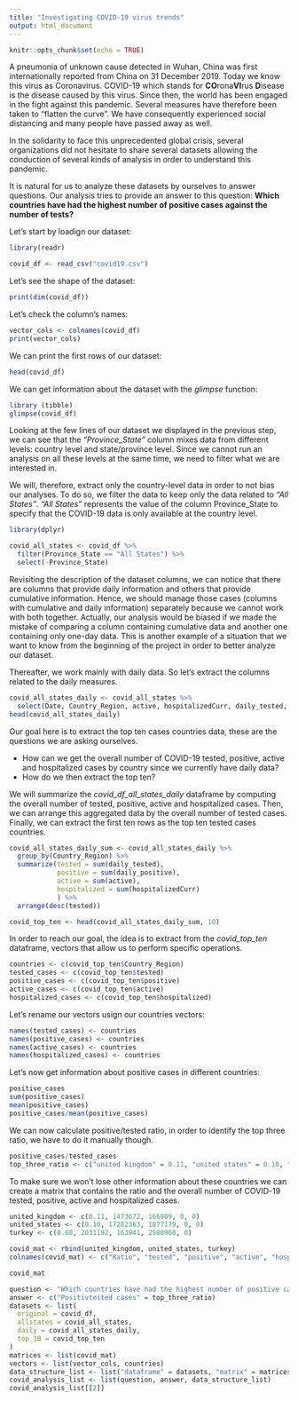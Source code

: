 ---
title: "Investigating COVID-19 virus trends"
output: html_document
---

```{r setup, include=FALSE}
knitr::opts_chunk$set(echo = TRUE)
```

A pneumonia of unknown cause detected in Wuhan, China was first internationally reported from China on 31 December 2019. Today we know this virus as Coronavirus. COVID-19 which stands for **CO**rona**VI**rus **D**isease is the disease caused by this virus. Since then, the world has been engaged in the fight against this pandemic. Several measures have therefore been taken to "flatten the curve". We have consequently experienced social distancing and many people have passed away as well.

In the solidarity to face this unprecedented global crisis, several organizations did not hesitate to share several datasets allowing the conduction of several kinds of analysis in order to understand this pandemic.

It is natural for us to analyze these datasets by ourselves to answer questions. Our analysis tries to provide an answer to this question: **Which countries have had the highest number of positive cases against the number of tests?**

Let's start by loadign our dataset:

```{r, message = FALSE}
library(readr)

covid_df <- read_csv("covid19.csv")
```
Let's see the shape of the dataset:
```{r}
print(dim(covid_df))
```
Let's check the column's names:
```{r}
vector_cols <- colnames(covid_df)
print(vector_cols)
```
We can print the first rows of our dataset:
```{r}
head(covid_df)
```
We can get information about the dataset with the *glimpse* function:
```{r}
library (tibble)
glimpse(covid_df)
```

Looking at the few lines of our dataset we displayed in the previous step, we can see that the *"Province_State"* column mixes data from different levels: country level and state/province level. Since we cannot run an analysis on all these levels at the same time, we need to filter what we are interested in.

We will, therefore, extract only the country-level data in order to not bias our analyses. To do so, we filter the data to keep only the data related to *"All States"*. *"All States"* represents the value of the column Province_State to specify that the COVID-19 data is only available at the country level.

```{r, message = FALSE}
library(dplyr)

covid_all_states <- covid_df %>%
  filter(Province_State == "All States") %>%
  select(-Province_State)
```

Revisiting the description of the dataset columns, we can notice that there are columns that provide daily information and others that provide cumulative information. Hence, we should manage those cases (columns with cumulative and daily information) separately because we cannot work with both together. Actually, our analysis would be biased if we made the mistake of comparing a column containing cumulative data and another one containing only one-day data. This is another example of a situation that we want to know from the beginning of the project in order to better analyze our dataset.

Thereafter, we work mainly with daily data. So let's extract the columns related to the daily measures.

```{r, message = FALSE}
covid_all_states_daily <- covid_all_states %>%
  select(Date, Country_Region, active, hospitalizedCurr, daily_tested, daily_positive)
head(covid_all_states_daily)
```

Our goal here is to extract the top ten cases countries data, these are the questions we are asking ourselves.

* How can we get the overall number of COVID-19 tested, positive, active and hospitalized cases by country since we currently have daily data?
* How do we then extract the top ten?

We will summarize the *covid_df_all_states_daily* dataframe by computing the overall number of tested, positive, active and hospitalized cases. Then, we can arrange this aggregated data by the overall number of tested cases. Finally, we can extract the first ten rows as the top ten tested cases countries.

```{r, message = FALSE}

covid_all_states_daily_sum <- covid_all_states_daily %>%
  group_by(Country_Region) %>%
  summarize(tested = sum(daily_tested),
            positive = sum(daily_positive),
            active = sum(active),
            hospitalized = sum(hospitalizedCurr)
            ) %>%
  arrange(desc(tested))

covid_top_ten <- head(covid_all_states_daily_sum, 10)
```

In order to reach our goal, the idea is to extract from the *covid_top_ten* dataframe, vectors that allow us to perform specific operations.

```{r, message = FALSE}
countries <- c(covid_top_ten$Country_Region)
tested_cases <- c(covid_top_ten$tested)
positive_cases <- c(covid_top_ten$positive)
active_cases <- c(covid_top_ten$active)
hospitalized_cases <- c(covid_top_ten$hospitalized)
```

Let's rename our vectors usign our countries vectors:

```{r, message = FALSE}
names(tested_cases) <- countries
names(positive_cases) <- countries
names(active_cases) <- countries
names(hospitalized_cases) <- countries
```

Let's now get information about positive cases in different countries:

```{r, message = FALSE}
positive_cases
sum(positive_cases)
mean(positive_cases)
positive_cases/mean(positive_cases)
```

We can now calculate positive/tested ratio, in order to identify the top three ratio, we have to do it manually though.

```{r, message = FALSE}
positive_cases/tested_cases
top_three_ratio <- c("united kingdom" = 0.11, "united states" = 0.10, "turkey" = 0.08)
```

To make sure we won't lose other information about these countries we can create a matrix that contains the ratio and the overall number of COVID-19 tested, positive, active and hospitalized cases.

```{r, message = FALSE}
united_kingdom <- c(0.11, 1473672, 166909, 0, 0)
united_states <- c(0.10, 17282363, 1877179, 0, 0)
turkey <- c(0.08, 2031192, 163941, 2980960, 0)

covid_mat <- rbind(united_kingdom, united_states, turkey)
colnames(covid_mat) <- c("Ratio", "tested", "positive", "active", "hospitalized")

covid_mat
```

```{r, message = FALSE}
question <- "Which countries have had the highest number of positive cases against the number of tests?"
answer <- c("Positivtested cases" = top_three_ratio)
datasets <- list(
  original = covid_df,
  allstates = covid_all_states,
  daily = covid_all_states_daily,
  top_10 = covid_top_ten
)
matrices <- list(covid_mat)
vectors <- list(vector_cols, countries)
data_structure_list <- list("dataframe" = datasets, "matrix" = matrices, "vector" = vectors)
covid_analysis_list <- list(question, answer, data_structure_list)
covid_analysis_list[[2]]
```

